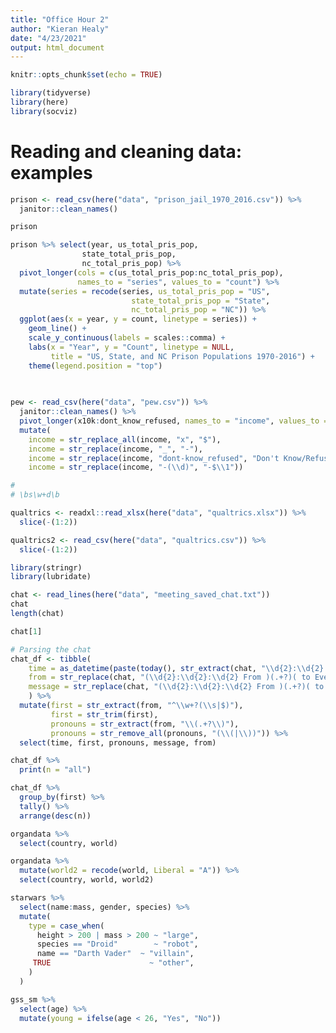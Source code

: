 ```yaml
---
title: "Office Hour 2"
author: "Kieran Healy"
date: "4/23/2021"
output: html_document
---
```


```r
knitr::opts_chunk$set(echo = TRUE)
```

```r

library(tidyverse)
library(here)
library(socviz)
```

# Reading and cleaning data: examples

```r
prison <- read_csv(here("data", "prison_jail_1970_2016.csv")) %>% 
  janitor::clean_names()

prison
```


```r
prison %>% select(year, us_total_pris_pop,
                state_total_pris_pop,
                nc_total_pris_pop) %>%
  pivot_longer(cols = c(us_total_pris_pop:nc_total_pris_pop), 
               names_to = "series", values_to = "count") %>%
  mutate(series = recode(series, us_total_pris_pop = "US",
                           state_total_pris_pop = "State",
                           nc_total_pris_pop = "NC")) %>% 
  ggplot(aes(x = year, y = count, linetype = series)) +
    geom_line() +
    scale_y_continuous(labels = scales::comma) +
    labs(x = "Year", y = "Count", linetype = NULL,
         title = "US, State, and NC Prison Populations 1970-2016") +
    theme(legend.position = "top")
 
  
```

```r
pew <- read_csv(here("data", "pew.csv")) %>% 
  janitor::clean_names() %>% 
  pivot_longer(x10k:dont_know_refused, names_to = "income", values_to = "n") %>% 
  mutate(
    income = str_replace_all(income, "x", "$"), 
    income = str_replace(income, "_", "-"), 
    income = str_replace(income, "dont-know_refused", "Don't Know/Refused"),
    income = str_replace(income, "-(\\d)", "-$\\1"))
```

```r
# 
# \bs\w+d\b

```

```r
qualtrics <- readxl::read_xlsx(here("data", "qualtrics.xlsx")) %>% 
  slice(-(1:2))

qualtrics2 <- read_csv(here("data", "qualtrics.csv")) %>% 
  slice(-(1:2))

```


```r
library(stringr)
library(lubridate)

chat <- read_lines(here("data", "meeting_saved_chat.txt"))
chat
length(chat)

chat[1]

# Parsing the chat
chat_df <- tibble(
    time = as_datetime(paste(today(), str_extract(chat, "\\d{2}:\\d{2}:\\d{2}")), tz = "EST"),
    from = str_replace(chat, "(\\d{2}:\\d{2}:\\d{2} From )(.+?)( to Everyone:\t.+?$)", "\\2"),
    message = str_replace(chat, "(\\d{2}:\\d{2}:\\d{2} From )(.+?)( to Everyone:\t)(.+?$)", "\\4")
    ) %>% 
  mutate(first = str_extract(from, "^\\w+?(\\s|$)"),
         first = str_trim(first),
         pronouns = str_extract(from, "\\(.+?\\)"), 
         pronouns = str_remove_all(pronouns, "(\\(|\\))")) %>% 
  select(time, first, pronouns, message, from)

chat_df %>% 
  print(n = "all")

chat_df %>% 
  group_by(first) %>% 
  tally() %>% 
  arrange(desc(n))

```


```r
organdata %>% 
  select(country, world)

organdata %>% 
  mutate(world2 = recode(world, Liberal = "A")) %>% 
  select(country, world, world2)
```

```r
starwars %>%
  select(name:mass, gender, species) %>%
  mutate(
    type = case_when(
      height > 200 | mass > 200 ~ "large",
      species == "Droid"        ~ "robot",
      name == "Darth Vader"  ~ "villain",
     TRUE                      ~ "other",
    )
  )

```

```r
gss_sm %>% 
  select(age) %>% 
  mutate(young = ifelse(age < 26, "Yes", "No"))

```


